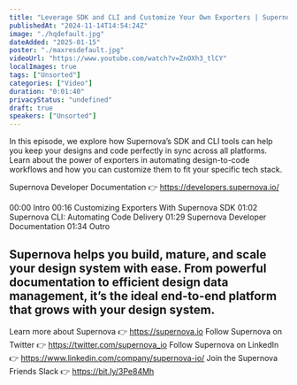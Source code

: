```yaml
---
title: "Leverage SDK and CLI and Customize Your Own Exporters | Supernova 101"
publishedAt: "2024-11-14T14:54:24Z"
image: "./hqdefault.jpg"
dateAdded: "2025-01-15"
poster: "./maxresdefault.jpg"
videoUrl: "https://www.youtube.com/watch?v=ZnOXh3_tlCY"
localImages: true
tags: ["Unsorted"]
categories: ["Video"]
duration: "0:01:40"
privacyStatus: "undefined"
draft: true
speakers: ["Unsorted"]
---
```

In this episode, we explore how Supernova’s SDK and CLI tools can help you keep your designs and code perfectly in sync across all platforms. Learn about the power of exporters in automating design-to-code workflows and how you can customize them to fit your specific tech stack.

Supernova Developer Documentation 👉 https://developers.supernova.io/

00:00 Intro
00:16 Customizing Exporters With Supernova SDK
01:02 Supernova CLI: Automating Code Delivery
01:29 Supernova Developer Documentation
01:34 Outro

Supernova helps you build, mature, and scale your design system with ease. From powerful documentation to efficient design data management, it’s the ideal end-to-end platform that grows with your design system.
----------
Learn more about Supernova 👉 https://supernova.io
Follow Supernova on Twitter 👉  https://twitter.com/supernova_io
Follow Supernova on LinkedIn 👉 https://www.linkedin.com/company/supernova-io/
Join the Supernova Friends Slack 👉 https://bit.ly/3Pe84Mh
